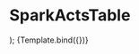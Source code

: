

<Meta title='Pages/SparkActTable' component={SparkActsTable} />

# SparkActsTable

  <MemoryRouter>
    <SparkActsTable {...args} />
  </MemoryRouter>
);

<Preview>
  <Story
    name='Default'
    args={{
      rows: [
        {
          actDateTime: '2023-02-06T04:17:00',
          bounceRate: '1.2',
          click_thru_rate: '1.3',
          cpa: '0.5',
          id: '1',
          jottings: 45,
          messages: 13,
          palavers: 78,
          view_through: '0.9',
          yells: 110345,
        },
        {
          actDateTime: '2023-02-07T04:17:00',
          bounceRate: '1.5',
          click_thru_rate: '1.6',
          cpa: '0.7',
          id: '2',
          jottings: 13,
          messages: 18,
          palavers: 42,
          view_through: '1.8',
          yells: 83959,
        },
        {
          actDateTime: '2023-02-08T04:17:00',
          bounceRate: '1.2',
          click_thru_rate: '1.4',
          cpa: '0.5',
          id: '3',
          jottings: 13,
          messages: 18,
          palavers: 88,
          view_through: '0.95',
          yells: 67053,
        },
      ],
    }}
  >
    {Template.bind({})}
  </Story>
</Preview>
